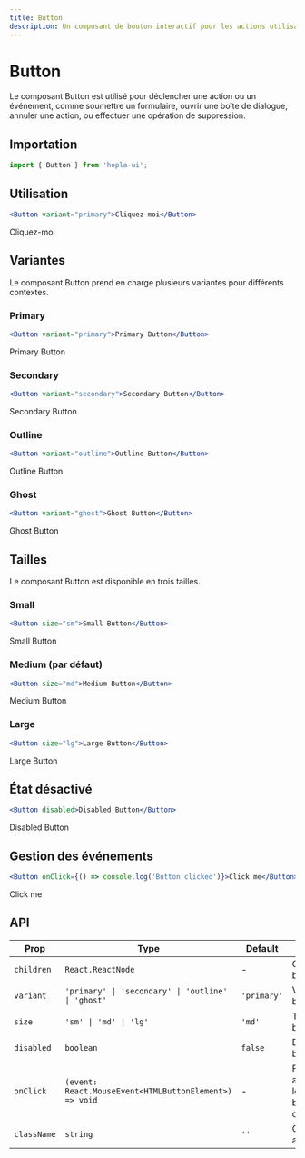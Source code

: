 ```yaml
---
title: Button
description: Un composant de bouton interactif pour les actions utilisateur
---
```


# Button

Le composant Button est utilisé pour déclencher une action ou un événement, comme soumettre un formulaire, ouvrir une boîte de dialogue, annuler une action, ou effectuer une opération de suppression.

## Importation

```jsx
import { Button } from 'hopla-ui';
```

## Utilisation

```jsx
<Button variant="primary">Cliquez-moi</Button>
```

<div className="not-prose flex flex-wrap gap-4 my-4">
  <ButtonPrimary>Cliquez-moi</ButtonPrimary>
</div>

## Variantes

Le composant Button prend en charge plusieurs variantes pour différents contextes.

### Primary

```jsx
<Button variant="primary">Primary Button</Button>
```

<div className="not-prose flex flex-wrap gap-4 my-4">
  <ButtonPrimary>Primary Button</ButtonPrimary>
</div>

### Secondary

```jsx
<Button variant="secondary">Secondary Button</Button>
```

<div className="not-prose flex flex-wrap gap-4 my-4">
  <ButtonSecondary>Secondary Button</ButtonSecondary>
</div>

### Outline

```jsx
<Button variant="outline">Outline Button</Button>
```

<div className="not-prose flex flex-wrap gap-4 my-4">
  <ButtonOutline>Outline Button</ButtonOutline>
</div>

### Ghost

```jsx
<Button variant="ghost">Ghost Button</Button>
```

<div className="not-prose flex flex-wrap gap-4 my-4">
  <ButtonGhost>Ghost Button</ButtonGhost>
</div>

## Tailles

Le composant Button est disponible en trois tailles.

### Small

```jsx
<Button size="sm">Small Button</Button>
```

<div className="not-prose flex flex-wrap gap-4 my-4">
  <ButtonSmall>Small Button</ButtonSmall>
</div>

### Medium (par défaut)

```jsx
<Button size="md">Medium Button</Button>
```

<div className="not-prose flex flex-wrap gap-4 my-4">
  <ButtonMedium>Medium Button</ButtonMedium>
</div>

### Large

```jsx
<Button size="lg">Large Button</Button>
```

<div className="not-prose flex flex-wrap gap-4 my-4">
  <ButtonLarge>Large Button</ButtonLarge>
</div>

## État désactivé

```jsx
<Button disabled>Disabled Button</Button>
```

<div className="not-prose flex flex-wrap gap-4 my-4">
  <ButtonDisabled>Disabled Button</ButtonDisabled>
</div>

## Gestion des événements

```jsx
<Button onClick={() => console.log('Button clicked')}>Click me</Button>
```

<div className="not-prose flex flex-wrap gap-4 my-4">
  <ButtonExample>Click me</ButtonExample>
</div>

## API

| Prop        | Type                                                   | Default     | Description                                   |
| ----------- | ------------------------------------------------------ | ----------- | --------------------------------------------- |
| `children`  | `React.ReactNode`                                      | -           | Contenu du bouton                             |
| `variant`   | `'primary' \| 'secondary' \| 'outline' \| 'ghost'`     | `'primary'` | Variante du bouton                            |
| `size`      | `'sm' \| 'md' \| 'lg'`                                 | `'md'`      | Taille du bouton                              |
| `disabled`  | `boolean`                                              | `false`     | Désactiver le bouton                          |
| `onClick`   | `(event: React.MouseEvent<HTMLButtonElement>) => void` | -           | Fonction appelée lorsque le bouton est cliqué |
| `className` | `string`                                               | `''`        | Classes CSS additionnelles                    |
